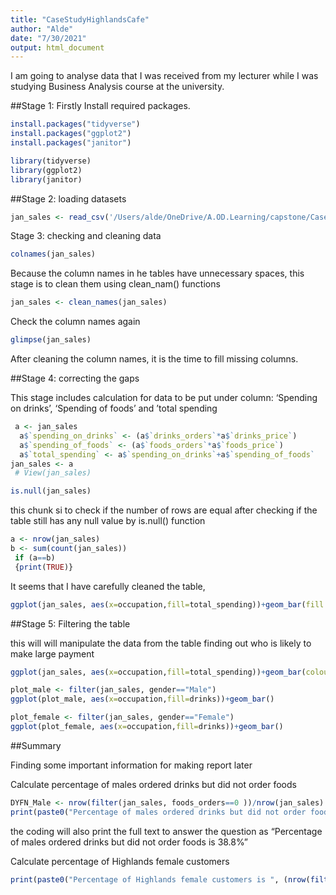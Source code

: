 ```yaml
---
title: "CaseStudyHighlandsCafe"
author: "Alde"
date: "7/30/2021"
output: html_document
---
```


I am going to analyse data that I was received from my lecturer while I was studying Business Analysis course at the university.

##Stage 1: Firstly Install required packages.
```r
install.packages("tidyverse")
install.packages("ggplot2")
install.packages("janitor")

library(tidyverse)
library(ggplot2)
library(janitor)
```

##Stage 2: loading datasets

```r
jan_sales <- read_csv('/Users/alde/OneDrive/A.OD.Learning/capstone/CaseStudy/CaseStudy.Highlands.Rproj/Highlands_Sales_Jan.csv')
```

Stage 3: checking and cleaning data

```r
colnames(jan_sales)
```


Because the column names in he tables have unnecessary spaces, this stage is to clean them using clean_nam() functions

```r

jan_sales <- clean_names(jan_sales)

```

Check the column names again
```r
glimpse(jan_sales)

```

After cleaning the column names, it is the time to fill missing columns.

##Stage 4: correcting the gaps

This stage includes calculation for data to be put under column: 'Spending on drinks', 'Spending of foods' and 'total spending

```r
 a <- jan_sales
  a$`spending_on_drinks` <- (a$`drinks_orders`*a$`drinks_price`)
  a$`spending_of_foods` <- (a$`foods_orders`*a$`foods_price`)
  a$`total_spending` <- a$`spending_on_drinks`+a$`spending_of_foods`
jan_sales <- a
 # View(jan_sales)
```

```r
is.null(jan_sales)
```

this chunk si to check if the number of rows are equal after checking if the table still has any null value by is.null() function

```r
a <- nrow(jan_sales)
b <- sum(count(jan_sales))
 if (a==b)
 {print(TRUE)}
```

It seems that I have carefully cleaned the table,

```r
ggplot(jan_sales, aes(x=occupation,fill=total_spending))+geom_bar(fill = "blue", colour = "red")
```

##Stage 5: Filtering the table

this will will manipulate the data from the table finding out who is likely to make large payment

```r
ggplot(jan_sales, aes(x=occupation,fill=total_spending))+geom_bar(colour = "red")+facet_wrap(~gender)
```

```r
plot_male <- filter(jan_sales, gender=="Male")
ggplot(plot_male, aes(x=occupation,fill=drinks))+geom_bar()
```

```r
plot_female <- filter(jan_sales, gender=="Female")
ggplot(plot_female, aes(x=occupation,fill=drinks))+geom_bar()
```

##Summary

Finding some important information for making report later

Calculate percentage of males ordered drinks but did not order foods

```r
DYFN_Male <- nrow(filter(jan_sales, foods_orders==0 ))/nrow(jan_sales)
print(paste0("Percentage of males ordered drinks but did not order foods is ", DYFN_Male*100,"%"))
```

the coding will also print the full text to answer the question as "Percentage of males ordered drinks but did not order foods is 38.8%"

Calculate percentage of Highlands female customers

```r
print(paste0("Percentage of Highlands female customers is ", (nrow(filter(jan_sales,gender=="Female"))/nrow(jan_sales))*100," %"))
```





